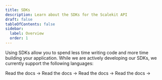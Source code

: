 ```yaml
---
title: SDKs
description: Learn about the SDKs for the Scalekit API
draft: false
tableOfContents: false
sidebar:
  label: Overview
  order: 1
---
```



Using SDKs allow you to spend less time writing code and more time building your application. While we are actively developing our SDKs, we currently support the following languages:

<InstallSDK />

<CardGrid stagger>

  <Card title="Node.js" icon="node">
    <object type="image/svg+xml" data="https://img.shields.io/github/v/release/scalekit-inc/scalekit-sdk-node?sort=semver&display_name=release&style=for-the-badge&link=https%3A%2F%2Fgithub.com%2Fscalekit-inc%2Fscalekit-sdk-node&color=0096FF&labelColor=4A4A4A"></object>
    <object type="image/svg+xml" data="https://img.shields.io/github/last-commit/scalekit-inc/scalekit-sdk-node?style=for-the-badge&color=8CC63F&labelColor=4A4A4A"></object>
    <object type="image/svg+xml" data="https://img.shields.io/badge/status-stable-brightgreen?style=for-the-badge&color=8CC63F&labelColor=4A4A4A"></object>
    <LinkButton href="/reference/sdks/node/" variant="secondary">Read the docs &rarr;</LinkButton>
  </Card>

  <Card title="Python" icon="seti:python">
    <object type="image/svg+xml" data="https://img.shields.io/github/v/release/scalekit-inc/scalekit-sdk-python?sort=semver&display_name=release&style=for-the-badge&link=https%3A%2F%2Fgithub.com%2Fscalekit-inc%2Fscalekit-sdk-python&color=0096FF&labelColor=4A4A4A"></object>
    <object type="image/svg+xml" data="https://img.shields.io/github/last-commit/scalekit-inc/scalekit-sdk-python?style=for-the-badge&color=8CC63F&labelColor=4A4A4A"></object>
    <object type="image/svg+xml" data="https://img.shields.io/badge/status-stable-brightgreen?style=for-the-badge&color=8CC63F&labelColor=4A4A4A"></object>
    <LinkButton href="/reference/sdks/python/" variant="secondary">Read the docs &rarr;</LinkButton>
  </Card>

  <Card title="Go" icon="seti:go">
    <object type="image/svg+xml" data="https://img.shields.io/github/v/release/scalekit-inc/scalekit-sdk-go?sort=semver&display_name=release&style=for-the-badge&link=https%3A%2F%2Fgithub.com%2Fscalekit-inc%2Fscalekit-sdk-go&color=0096FF&labelColor=4A4A4A"></object>
    <object type="image/svg+xml" data="https://img.shields.io/github/last-commit/scalekit-inc/scalekit-sdk-go?style=for-the-badge&color=8CC63F&labelColor=4A4A4A"></object>
    <object type="image/svg+xml" data="https://img.shields.io/badge/status-stable-brightgreen?style=for-the-badge&color=8CC63F&labelColor=4A4A4A"></object>
    <LinkButton href="/reference/sdks/go/" variant="secondary">Read the docs &rarr;</LinkButton>
  </Card>

  <Card title="Java" icon="seti:java">
    <object type="image/svg+xml" data="https://img.shields.io/github/v/release/scalekit-inc/scalekit-sdk-java?sort=semver&display_name=release&style=for-the-badge&link=https%3A%2F%2Fgithub.com%2Fscalekit-inc%2Fscalekit-sdk-java&color=0096FF&labelColor=4A4A4A"></object>
    <object type="image/svg+xml" data="https://img.shields.io/github/last-commit/scalekit-inc/scalekit-sdk-java?style=for-the-badge&color=8CC63F&labelColor=4A4A4A"></object>
    <object type="image/svg+xml" data="https://img.shields.io/badge/status-stable-brightgreen?style=for-the-badge&color=8CC63F&labelColor=4A4A4A"></object>
    <LinkButton href="/reference/sdks/java/" variant="secondary">Read the docs &rarr;</LinkButton>
  </Card>

</CardGrid>
